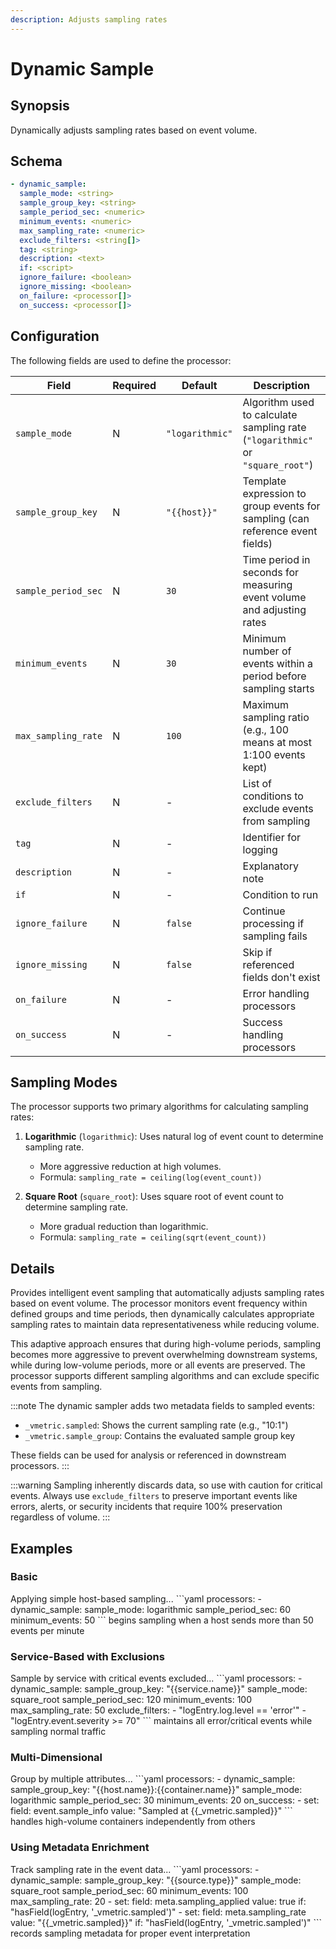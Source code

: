 ```yaml
---
description: Adjusts sampling rates
---
```


# Dynamic Sample

## Synopsis

Dynamically adjusts sampling rates based on event volume.

## Schema

```yaml
- dynamic_sample:
  sample_mode: <string>
  sample_group_key: <string>
  sample_period_sec: <numeric>
  minimum_events: <numeric>
  max_sampling_rate: <numeric>
  exclude_filters: <string[]>
  tag: <string>
  description: <text>
  if: <script>
  ignore_failure: <boolean>
  ignore_missing: <boolean>
  on_failure: <processor[]>
  on_success: <processor[]>
```

## Configuration

The following fields are used to define the processor:

|Field|Required|Default|Description|
|---|---|---|---|
|`sample_mode`|N|`"logarithmic"`|Algorithm used to calculate sampling rate (`"logarithmic"` or `"square_root"`)|
|`sample_group_key`|N|`"{{host}}"`|Template expression to group events for sampling (can reference event fields)|
|`sample_period_sec`|N|`30`|Time period in seconds for measuring event volume and adjusting rates|
|`minimum_events`|N|`30`|Minimum number of events within a period before sampling starts|
|`max_sampling_rate`|N|`100`|Maximum sampling ratio (e.g., 100 means at most 1:100 events kept)|
|`exclude_filters`|N|-|List of conditions to exclude events from sampling|
|`tag`|N|-|Identifier for logging|
|`description`|N|-|Explanatory note|
|`if`|N|-|Condition to run|
|`ignore_failure`|N|`false`|Continue processing if sampling fails|
|`ignore_missing`|N|`false`|Skip if referenced fields don't exist|
|`on_failure`|N|-|Error handling processors|
|`on_success`|N|-|Success handling processors|

## Sampling Modes

The processor supports two primary algorithms for calculating sampling rates:

1. **Logarithmic** (`logarithmic`): Uses natural log of event count to determine sampling rate.

   - More aggressive reduction at high volumes.
   - Formula: `sampling_rate = ceiling(log(event_count))`

2. **Square Root** (`square_root`): Uses square root of event count to determine sampling rate.

   - More gradual reduction than logarithmic.
   - Formula: `sampling_rate = ceiling(sqrt(event_count))`

## Details

Provides intelligent event sampling that automatically adjusts sampling rates based on event volume. The processor monitors event frequency within defined groups and time periods, then dynamically calculates appropriate sampling rates to maintain data representativeness while reducing volume.

This adaptive approach ensures that during high-volume periods, sampling becomes more aggressive to prevent overwhelming downstream systems, while during low-volume periods, more or all events are preserved. The processor supports different sampling algorithms and can exclude specific events from sampling.

:::note
The dynamic sampler adds two metadata fields to sampled events:

- `_vmetric.sampled`: Shows the current sampling rate (e.g., "10:1")
- `_vmetric.sample_group`: Contains the evaluated sample group key

These fields can be used for analysis or referenced in downstream processors.
:::

:::warning
Sampling inherently discards data, so use with caution for critical events. Always use `exclude_filters` to preserve important events like errors, alerts, or security incidents that require 100% preservation regardless of volume.
:::

## Examples

### Basic

<ExampleGrid>
  <CommentCol>
    Applying simple host-based sampling...
  </CommentCol>
  <CodeCol>
    ```yaml
    processors:
      - dynamic_sample:
        sample_mode: logarithmic
        sample_period_sec: 60
        minimum_events: 50
    ```
  </CodeCol>
  <CommentCol>
    begins sampling when a host sends more than 50 events per minute
  </CommentCol>
</ExampleGrid>

### Service-Based with Exclusions

<ExampleGrid>
  <CommentCol>
    Sample by service with critical events excluded...
  </CommentCol>
  <CodeCol>
    ```yaml
    processors:
      - dynamic_sample:
        sample_group_key: "{{service.name}}"
        sample_mode: square_root
        sample_period_sec: 120
        minimum_events: 100
        max_sampling_rate: 50
        exclude_filters:
          - "logEntry.log.level == 'error'"
          - "logEntry.event.severity >= 70"
    ```
  </CodeCol>
  <CommentCol>
    maintains all error/critical events while sampling normal traffic
  </CommentCol>
</ExampleGrid>

### Multi-Dimensional

<ExampleGrid>
  <CommentCol>
    Group by multiple attributes...
  </CommentCol>
  <CodeCol>
    ```yaml
    processors:
      - dynamic_sample:
        sample_group_key: "{{host.name}}:{{container.name}}"
        sample_mode: logarithmic
        sample_period_sec: 30
        minimum_events: 20
        on_success:
          - set:
            field: event.sample_info
            value: "Sampled at {{_vmetric.sampled}}"
    ```
  </CodeCol>
  <CommentCol>
    handles high-volume containers independently from others
  </CommentCol>
</ExampleGrid>

### Using Metadata Enrichment

<ExampleGrid>
  <CommentCol>
    Track sampling rate in the event data...
  </CommentCol>
  <CodeCol>
    ```yaml
    processors:
      - dynamic_sample:
        sample_group_key: "{{source.type}}"
        sample_mode: square_root
        sample_period_sec: 60
        minimum_events: 100
        max_sampling_rate: 20
      - set:
        field: meta.sampling_applied
        value: true
        if: "hasField(logEntry, '_vmetric.sampled')"
      - set:
        field: meta.sampling_rate
        value: "{{_vmetric.sampled}}"
        if: "hasField(logEntry, '_vmetric.sampled')"
    ```
  </CodeCol>
  <CommentCol>
    records sampling metadata for proper event interpretation
  </CommentCol>
</ExampleGrid>
